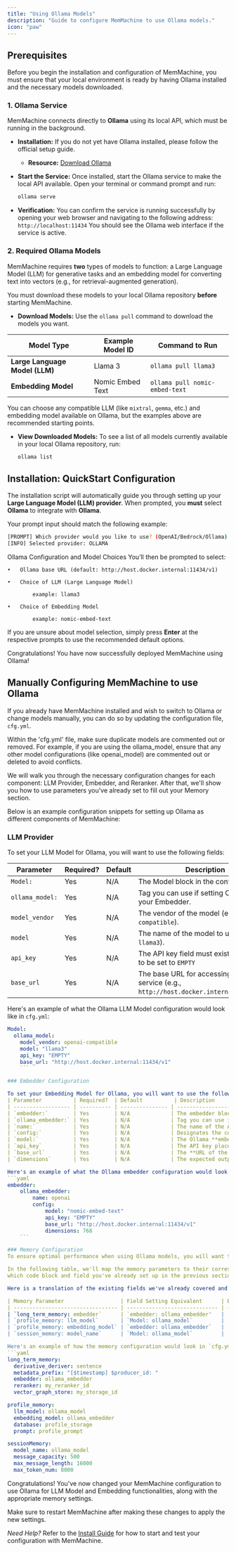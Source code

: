 ```yaml
---
title: "Using Ollama Models"
description: "Guide to configure MemMachine to use Ollama models."
icon: "paw"
---
```


## Prerequisites

Before you begin the installation and configuration of MemMachine, you must ensure that your local environment is ready by having Ollama installed and the necessary models downloaded.



### 1. Ollama Service

MemMachine connects directly to **Ollama** using its local API, which must be running in the background.

- **Installation:** If you do not yet have Ollama installed, please follow the official setup guide.

  - **Resource:** [Download Ollama](https://ollama.com/download)

- **Start the Service:** Once installed, start the Ollama service to make the local API available. Open your terminal or command prompt and run:

  ```bash
  ollama serve
  ```

- **Verification:** You can confirm the service is running successfully by opening your web browser and navigating to the following address: `http://localhost:11434`
    You should see the Ollama web interface if the service is active.

### 2. Required Ollama Models

MemMachine requires **two** types of models to function: a Large Language Model (LLM) for generative tasks and an embedding model for converting text into vectors (e.g., for retrieval-augmented generation).

You must download these models to your local Ollama repository **before** starting MemMachine.

- **Download Models:** Use the `ollama pull` command to download the models you want.

| **Model Type**                 | **Example Model ID** | **Command to Run**             |
| ------------------------------ | -------------------- | ------------------------------ |
| **Large Language Model (LLM)** | Llama 3              | `ollama pull llama3`           |
| **Embedding Model**            | Nomic Embed Text     | `ollama pull nomic-embed-text` |

<Note> You can choose any compatible LLM (like `mixtral`, `gemma`, etc.) and embedding model available on Ollama, but the examples above are recommended starting points.</Note>

- **View Downloaded Models:** To see a list of all models currently available in your local Ollama repository, run:

  ```bash
  ollama list
  ```

## Installation: QuickStart Configuration

The installation script will automatically guide you through setting up your **Large Language Model (LLM) provider**. When prompted, you **must** select **Ollama** to integrate with **Ollama**.

Your prompt input should match the following example:

```bash
[PROMPT] Which provider would you like to use? (OpenAI/Bedrock/Ollama) [OpenAI]: Ollama
[INFO] Selected provider: OLLAMA
```

Ollama Configuration and Model Choices
You’ll then be prompted to select:

	•	Ollama base URL (default: http://host.docker.internal:11434/v1)

	•	Choice of LLM (Large Language Model)

            example: llama3

	•	Choice of Embedding Model

            example: nomic-embed-text

<Note> If you are unsure about model selection, simply press **Enter** at the respective prompts to use the recommended default options.</Note>

Congratulations!  You have now successfully deployed MemMachine using Ollama!

## Manually Configuring MemMachine to use Ollama

If you already have MemMachine installed and wish to switch to Ollama or change models manually, you can do so by updating the configuration file, `cfg.yml`.

<Note> Within the 'cfg.yml' file, make sure duplicate models are commented out or removed.  For example, if you are using the ollama_model, ensure that any other model configurations (like openai_model) are commented out or deleted to avoid conflicts. </Note>

We will walk you through the necessary configuration changes for each component: LLM Provider, Embedder, and Reranker.  After that, we'll show you how to use parameters you've already set to fill out your Memory section.

Below is an example configuration snippets for setting up Ollama as different components of MemMachine:

### LLM Provider

To set your LLM Model for Ollama, you will want to use the following fields:

| Parameter                     | Required? | Default           | Description                                                                                    |
| ----------------------------- | --------- | ----------------- | ---------------------------------------------------------------------------------------------- |
| `Model:`                      | Yes       | N/A               | The Model block in the configuration                                                           |
| `ollama_model:`               | Yes       | N/A               | Tag you can use if setting Ollama for your Embedder.                                      |
| `model_vendor`                | Yes       | N/A               | The vendor of the model (e.g., `openai-compatible`).                                           |
| `model`                       | Yes       | N/A               | The name of the model to use (e.g., `llama3`).                                                 |
| `api_key`                     | Yes       | N/A               | The API key field must exist, but needs to be set to `EMPTY`                                   |
| `base_url`                    | Yes       | N/A               | The base URL for accessing your ollama service (e.g., `http://host.docker.internal:11434/v1`). |

Here's an example of what the Ollama LLM Model configuration would look like in `cfg.yml`:

```yaml
Model:
  ollama_model:
    model_vendor: openai-compatible
    model: "llama3"
    api_key: "EMPTY"
    base_url: "http://host.docker.internal:11434/v1"
    ```

### Embedder Configuration

To set your Embedding Model for Ollama, you will want to use the following fields:
| Parameter          | Required?  | Default          | Description                                                                           |
| ------------------ | ---------- | --------------- | ------------------------------------------------------------------------------------- |
| `embedder:`        | Yes        | N/A             | The embedder block in the configuration.                                              |
| `ollama_embedder:` | Yes        | N/A             | Tag you can use if setting Ollama for your Embedder.                             |
| `name:`            | Yes        | N/A             | The name of the API client to use. For Ollama's local API compatibility, this must be set to `openai`. |
| `config:`          | Yes        | N/A             | Designates the config sub-block in the embedder block for the confinguration file. |
| `model:`           | Yes        | N/A             | The Ollama **embedding model ID** to use for generating vectors. This model must be downloaded and running locally on your Ollama service. |
| `api_key`          | Yes        | N/A             | The API key placeholder. Since Ollama's local API typically **doesn't require a key**, it is common practice to set this to `"EMPTY"` or any placeholder string. |
| `base_url`         | Yes        | N/A             | The **URL of the Ollama API endpoint**. The format is usually `http://<host>:<port>/v1`.  The host `host.docker.internal` is used when running a configuration *inside* a Docker container to reach a service (Ollama) running on the *host machine*. |
| `dimensions`       | Yes        | N/A             | The expected output dimension of the vector embeddings. This value **must match** the dimension size of the specific embedding model (e.g., `nomic-embed-text` is 768). |

Here's an example of what the Ollama embedder configuration would look like in `cfg.yml`:
```yaml
embedder:
    ollama_embedder:
        name: openai
        config:
            model: "nomic-embed-text"
            api_key: "EMPTY"
            base_url: "http://host.docker.internal:11434/v1"
            dimensions: 768
    ```

### Memory Configuration
To ensure optimal performance when using Ollama models, you will want to adjust the memory settings in your `cfg.yml` file.  The memory sections are `long_term_memory`,`profile_memory`, and `sessionMemory`.  Within the Configuration file, you do not need to put the blocks together.

In the following table, we'll map the memory parameters to their corresponding field settings for Ollama.  Keep in mind, Memory Parameter is using a naming convention of `codeblock:parameter`.  Field Setting Equivalent shows 
which code block and field you've already set up in the previous sections, with the format `codeblock:field`.

Here is a translation of the existing fields we've already covered and where you would enter them in the memory section:

| Memory Parameter                  | Field Setting Equivalent      | Example             | Description                                                |
| --------------------------------- | ----------------------------- | ------------------- | ---------------------------------------------------------- |
| `long_term_memory: embedder`      | `embedder: ollama_embedder'   |  `ollama_embedder`  | The Tag you defined for your Ollama Embedder Config Block. |
| `profile_memory: llm_model`       | `Model: ollama_model`         |  `ollama_model`     | The Tag you defined for your Ollama LLM Model Config Block |
| `profile_memory: embedding_model` | `embedder: ollama_embedder`   |  `ollama_embedder`  | The Tag you defined for your Ollama Embedder Config Block  |
| `session_memory: model_name`      | `Model: ollama_model`         |  `ollama_model`     | The Tag you defined for your Ollama LLM Model Config Block |

Here's an example of how the memory configuration would look in `cfg.yml`:
```yaml
long_term_memory:
  derivative_deriver: sentence
  metadata_prefix: "[$timestamp] $producer_id: "
  embedder: ollama_embedder
  reranker: my_reranker_id
  vector_graph_store: my_storage_id

profile_memory:
  llm_model: ollama_model
  embedding_model: ollama_embedder
  database: profile_storage
  prompt: profile_prompt

sessionMemory:
  model_name: ollama_model
  message_capacity: 500
  max_message_length: 16000
  max_token_num: 8000
```

Congratulations!  You've now changed your MemMachine configuration to use Ollama for LLM Model and Embedding functionalities, along with the appropriate memory settings.

Make sure to restart MemMachine after making these changes to apply the new settings. 

*Need Help?*  Refer to the [Install Guide](./install_guide) for how to start and test your configuration with MemMachine.